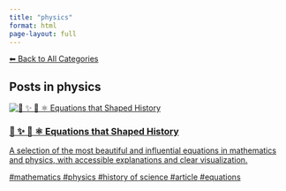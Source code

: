 ```yaml
---
title: "physics"
format: html
page-layout: full
---
```


[⬅ Back to All Categories](../categories.qmd)

## Posts in **physics**

::: {.cards-grid}
<div class="card">
<a class="card-link" href="/posts/mathematics/historical-equations.html">
<div class="card-image"><img src="/images/banner.png" alt="📘 ✨ 🧮 ⚛️ Equations that Shaped History"></div>
<div class="card-content">
<h3 class="card-title">📘 ✨ 🧮 ⚛️ Equations that Shaped History</h3>
<p class="card-desc">A selection of the most beautiful and influential equations in mathematics and physics, with accessible explanations and clear visualization.</p>
<div class="chips"><span class="chip">#mathematics</span> <span class="chip">#physics</span> <span class="chip">#history of science</span> <span class="chip">#article</span> <span class="chip">#equations</span></div>
</div>
</a>
</div>
:::
